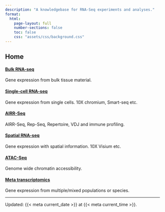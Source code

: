 ```yaml
---
description: "A knowledgebase for RNA-Seq experiments and analyses."
format:
  html:
    page-layout: full
    number-sections: false
    toc: false
    css: "assets/css/background.css"
---
```


## Home {.unnumbered}

#### [Bulk RNA-seq](chapters/bulk/index.html)  
Gene expression from bulk tissue material.

#### [Single-cell RNA-seq](chapters/sc/index.html)  
Gene expression from single cells. 10X chromium, Smart-seq etc.

#### [AIRR-Seq](chapters/airr/index.html)  
AIRR-Seq, Rep-Seq, Repertoire, VDJ and immune profiling.

#### [Spatial RNA-seq](chapters/spatial/index.html)
Gene expression with spatial information. 10X Visium etc.

#### [ATAC-Seq](chapters/atacseq/index.html)  
Genome wide chromatin accessibility.

#### [Meta transcriptomics](chapters/spatial/index.html)  
Gene expression from multiple/mixed populations or species.

::: {.coverbg}

:::

---

::: small
Updated: {{< meta current_date >}} at {{< meta current_time >}}.
:::